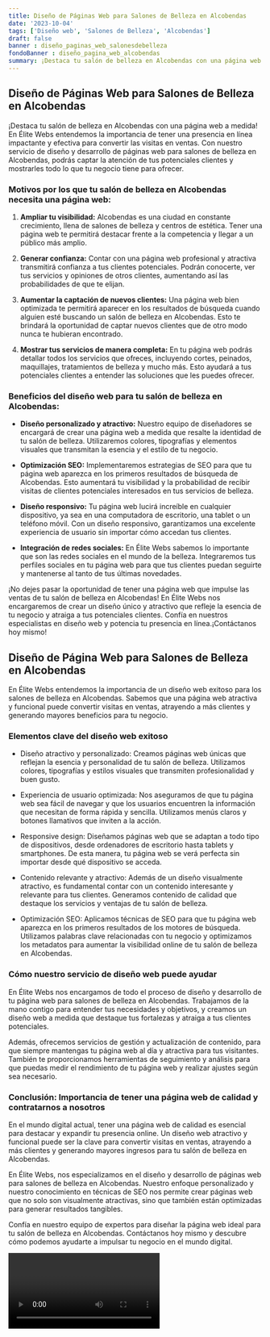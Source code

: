 ```yaml
---
title: Diseño de Páginas Web para Salones de Belleza en Alcobendas
date: '2023-10-04'
tags: ['Diseño web', 'Salones de Belleza', 'Alcobendas']
draft: false
banner : diseño_paginas_web_salonesdebelleza
fondoBanner : diseño_pagina_web_alcobendas
summary: ¡Destaca tu salón de belleza en Alcobendas con una página web a medida! En Élite Webs entendemos la importancia de tener una presencia en línea impactante y efectiva para convertir las visitas en ventas. Con nuestro servicio de diseño y desarrollo de páginas web para salones de belleza en Alcobendas, podrás captar la atención de tus potenciales clientes y mostrarles todo lo que tu negocio tiene para ofrecer.
---
```


## Diseño de Páginas Web para Salones de Belleza en Alcobendas

¡Destaca tu salón de belleza en Alcobendas con una página web a medida! En Élite Webs entendemos la importancia de tener una presencia en línea impactante y efectiva para convertir las visitas en ventas. Con nuestro servicio de diseño y desarrollo de páginas web para salones de belleza en Alcobendas, podrás captar la atención de tus potenciales clientes y mostrarles todo lo que tu negocio tiene para ofrecer.

### Motivos por los que tu salón de belleza en Alcobendas necesita una página web:

1. **Ampliar tu visibilidad:** Alcobendas es una ciudad en constante crecimiento, llena de salones de belleza y centros de estética. Tener una página web te permitirá destacar frente a la competencia y llegar a un público más amplio.

2. **Generar confianza:** Contar con una página web profesional y atractiva transmitirá confianza a tus clientes potenciales. Podrán conocerte, ver tus servicios y opiniones de otros clientes, aumentando así las probabilidades de que te elijan.

3. **Aumentar la captación de nuevos clientes:** Una página web bien optimizada te permitirá aparecer en los resultados de búsqueda cuando alguien esté buscando un salón de belleza en Alcobendas. Esto te brindará la oportunidad de captar nuevos clientes que de otro modo nunca te hubieran encontrado.

4. **Mostrar tus servicios de manera completa:** En tu página web podrás detallar todos los servicios que ofreces, incluyendo cortes, peinados, maquillajes, tratamientos de belleza y mucho más. Esto ayudará a tus potenciales clientes a entender las soluciones que les puedes ofrecer.

### Beneficios del diseño web para tu salón de belleza en Alcobendas:

- **Diseño personalizado y atractivo:** Nuestro equipo de diseñadores se encargará de crear una página web a medida que resalte la identidad de tu salón de belleza. Utilizaremos colores, tipografías y elementos visuales que transmitan la esencia y el estilo de tu negocio.

- **Optimización SEO:** Implementaremos estrategias de SEO para que tu página web aparezca en los primeros resultados de búsqueda de Alcobendas. Esto aumentará tu visibilidad y la probabilidad de recibir visitas de clientes potenciales interesados en tus servicios de belleza.

- **Diseño responsivo:** Tu página web lucirá increíble en cualquier dispositivo, ya sea en una computadora de escritorio, una tablet o un teléfono móvil. Con un diseño responsivo, garantizamos una excelente experiencia de usuario sin importar cómo accedan tus clientes.

- **Integración de redes sociales:** En Élite Webs sabemos lo importante que son las redes sociales en el mundo de la belleza. Integraremos tus perfiles sociales en tu página web para que tus clientes puedan seguirte y mantenerse al tanto de tus últimas novedades.

¡No dejes pasar la oportunidad de tener una página web que impulse las ventas de tu salón de belleza en Alcobendas! En Élite Webs nos encargaremos de crear un diseño único y atractivo que refleje la esencia de tu negocio y atraiga a tus potenciales clientes. Confía en nuestros especialistas en diseño web y potencia tu presencia en línea.¡Contáctanos hoy mismo!

<GifSeo />

<Cta />

## Diseño de Página Web para Salones de Belleza en Alcobendas

En Élite Webs entendemos la importancia de un diseño web exitoso para los salones de belleza en Alcobendas. Sabemos que una página web atractiva y funcional puede convertir visitas en ventas, atrayendo a más clientes y generando mayores beneficios para tu negocio.

### Elementos clave del diseño web exitoso

- Diseño atractivo y personalizado: Creamos páginas web únicas que reflejan la esencia y personalidad de tu salón de belleza. Utilizamos colores, tipografías y estilos visuales que transmiten profesionalidad y buen gusto.

- Experiencia de usuario optimizada: Nos aseguramos de que tu página web sea fácil de navegar y que los usuarios encuentren la información que necesitan de forma rápida y sencilla. Utilizamos menús claros y botones llamativos que inviten a la acción.

- Responsive design: Diseñamos páginas web que se adaptan a todo tipo de dispositivos, desde ordenadores de escritorio hasta tablets y smartphones. De esta manera, tu página web se verá perfecta sin importar desde qué dispositivo se acceda.

- Contenido relevante y atractivo: Además de un diseño visualmente atractivo, es fundamental contar con un contenido interesante y relevante para tus clientes. Generamos contenido de calidad que destaque los servicios y ventajas de tu salón de belleza.

- Optimización SEO: Aplicamos técnicas de SEO para que tu página web aparezca en los primeros resultados de los motores de búsqueda. Utilizamos palabras clave relacionadas con tu negocio y optimizamos los metadatos para aumentar la visibilidad online de tu salón de belleza en Alcobendas.

### Cómo nuestro servicio de diseño web puede ayudar

En Élite Webs nos encargamos de todo el proceso de diseño y desarrollo de tu página web para salones de belleza en Alcobendas. Trabajamos de la mano contigo para entender tus necesidades y objetivos, y creamos un diseño web a medida que destaque tus fortalezas y atraiga a tus clientes potenciales.

Además, ofrecemos servicios de gestión y actualización de contenido, para que siempre mantengas tu página web al día y atractiva para tus visitantes. También te proporcionamos herramientas de seguimiento y análisis para que puedas medir el rendimiento de tu página web y realizar ajustes según sea necesario.

### Conclusión: Importancia de tener una página web de calidad y contratarnos a nosotros

En el mundo digital actual, tener una página web de calidad es esencial para destacar y expandir tu presencia online. Un diseño web atractivo y funcional puede ser la clave para convertir visitas en ventas, atrayendo a más clientes y generando mayores ingresos para tu salón de belleza en Alcobendas.

En Élite Webs, nos especializamos en el diseño y desarrollo de páginas web para salones de belleza en Alcobendas. Nuestro enfoque personalizado y nuestro conocimiento en técnicas de SEO nos permite crear páginas web que no solo son visualmente atractivas, sino que también están optimizadas para generar resultados tangibles.

Confía en nuestro equipo de expertos para diseñar la página web ideal para tu salón de belleza en Alcobendas. Contáctanos hoy mismo y descubre cómo podemos ayudarte a impulsar tu negocio en el mundo digital.

<Video />

<CtaBot job='Salones de Belleza' city='Alcobendas'/>

<Gmaps query='Alcobendas+españa+maps' />